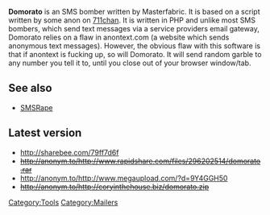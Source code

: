 '''Domorato''' is an SMS bomber written by Masterfabric. It is based on a script written by some anon on [[711chan]].
It is written in PHP and unlike most SMS bombers, which send text messages via a service providers email gateway, Domorato relies on a flaw in anontext.com (a website which sends anonymous text messages). However, the obvious flaw with this software is that if anontext is fucking up, so will Domorato. It will send random garble to any number you tell it to, until you close out of your browser window/tab.

==See also==
*[[SMSRape]]

==Latest version==
* http://sharebee.com/79ff7d6f<br>
* <s>http://anonym.to/http://www.rapidshare.com/files/296202514/domorato.rar</s><br>
* http://anonym.to/http://www.megaupload.com/?d=9Y4GGH50<br>
* <s>http://anonym.to/http://coryinthehouse.biz/domorato.zip</s>

[[Category:Tools]]{{tools}}
[[Category:Mailers]]